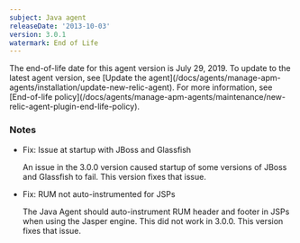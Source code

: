 ```yaml
---
subject: Java agent
releaseDate: '2013-10-03'
version: 3.0.1
watermark: End of Life
---
```


<Callout variant="important">
  The end-of-life date for this agent version is July 29, 2019. To update to the latest agent version, see [Update the agent](/docs/agents/manage-apm-agents/installation/update-new-relic-agent). For more information, see [End-of-life policy](/docs/agents/manage-apm-agents/maintenance/new-relic-agent-plugin-end-life-policy).
</Callout>

### Notes

* Fix: Issue at startup with JBoss and Glassfish

  An issue in the 3.0.0 version caused startup of some versions of JBoss and Glassfish to fail. This version fixes that issue.
* Fix: RUM not auto-instrumented for JSPs

  The Java Agent should auto-instrument RUM header and footer in JSPs when using the Jasper engine. This did not work in 3.0.0. This version fixes that issue.

